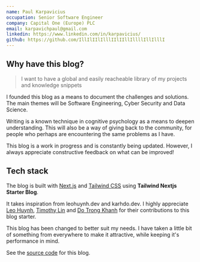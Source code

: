 ```yaml
---
name: Paul Karpavicius
occupation: Senior Software Engineer
company: Capital One (Europe) PLC
email: karpavichpaul@gmail.com
linkedin: https://www.linkedin.com/in/karpavicius/
github: https://github.com/IllIlIIlIlllIIlIIllIllllIllIlllI
---
```


## Why have this blog?

> I want to have a global and easily reacheable library of my projects and knowledge snippets

I founded this blog as a means to document the challenges and solutions. The main themes will be Software Engineering, Cyber Security and Data Science.

Writing is a known technique in cognitive psychology as a means to deepen understanding. This will also be a way of giving back to the community, for people who perhaps are encountering the same problems as I have.

This blog is a work in progress and is constantly being updated. However, I always appreciate constructive feedback on what can be improved!

## Tech stack

The blog is built with [Next.js](https://nextjs.org/) and [Tailwind CSS](https://tailwindcss.com/) using **Tailwind Nextjs Starter Blog**.

It takes inspiration from leohuynh.dev and karhdo.dev. I highly appreciate [Leo Huynh](https://x.com/hta218_), [Timothy Lin](https://x.com/timlrxx) and [Do Trong Khanh](https://x.com/karhdo) for their contributions to this blog starter.

This blog has been changed to better suit my needs. I have taken a little bit of something from everywhere to make it attractive, while keeping it's performance in mind.

See the [source code](https://github.com/IllIlIIlIlllIIlIIllIllllIllIlllI/nextjs-cyber) for this blog.
